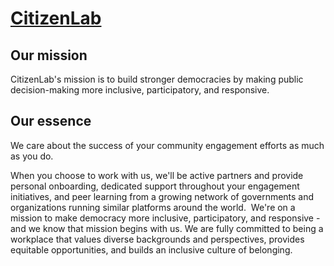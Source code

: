 # [CitizenLab](https://www.citizenlab.co)



## Our mission

CitizenLab's mission is to build stronger democracies by making public decision-making more inclusive, participatory, and responsive.

## Our essence

We care about the success of your community engagement efforts as much as you do.

When you choose to work with us, we'll be active partners and provide personal onboarding, dedicated support throughout your engagement initiatives, and peer learning from a growing network of governments and organizations running similar platforms around the world.
‍
We're on a mission to make democracy more inclusive, participatory, and responsive - and we know that mission begins with us. We are fully committed to being a workplace that values diverse backgrounds and perspectives, provides equitable opportunities, and builds an inclusive culture of belonging.
